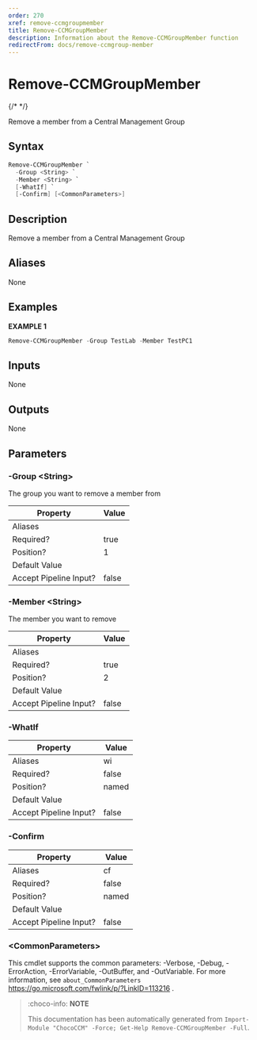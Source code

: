 ```yaml
---
order: 270
xref: remove-ccmgroupmember
title: Remove-CCMGroupMember
description: Information about the Remove-CCMGroupMember function
redirectFrom: docs/remove-ccmgroup-member
---
```


# Remove-CCMGroupMember

{/* <!-- This documentation is automatically generated from /Remove-CCMGroupMember.ps1 using GenerateDocs.ps1. Contributions are welcome at the original location(s). --> */}

Remove a member from a Central Management Group

## Syntax

~~~powershell
Remove-CCMGroupMember `
  -Group <String> `
  -Member <String> `
  [-WhatIf] `
  [-Confirm] [<CommonParameters>]
~~~

## Description

Remove a member from a Central Management Group


## Aliases

None

## Examples

 **EXAMPLE 1**

~~~powershell
Remove-CCMGroupMember -Group TestLab -Member TestPC1

~~~

## Inputs

None

## Outputs

None

## Parameters

###  -Group &lt;String&gt;
The group you want to remove a member from

Property               | Value
---------------------- | -----
Aliases                |
Required?              | true
Position?              | 1
Default Value          |
Accept Pipeline Input? | false

###  -Member &lt;String&gt;
The member you want to remove

Property               | Value
---------------------- | -----
Aliases                |
Required?              | true
Position?              | 2
Default Value          |
Accept Pipeline Input? | false

###  -WhatIf
Property               | Value
---------------------- | -----
Aliases                | wi
Required?              | false
Position?              | named
Default Value          |
Accept Pipeline Input? | false

###  -Confirm
Property               | Value
---------------------- | -----
Aliases                | cf
Required?              | false
Position?              | named
Default Value          |
Accept Pipeline Input? | false

### &lt;CommonParameters&gt;

This cmdlet supports the common parameters: -Verbose, -Debug, -ErrorAction, -ErrorVariable, -OutBuffer, and -OutVariable. For more information, see `about_CommonParameters` https://go.microsoft.com/fwlink/p/?LinkID=113216 .



<Xref title="Function Reference" value="chococcm-functions" />

> :choco-info: **NOTE**
>
> This documentation has been automatically generated from `Import-Module "ChocoCCM" -Force; Get-Help Remove-CCMGroupMember -Full`.
